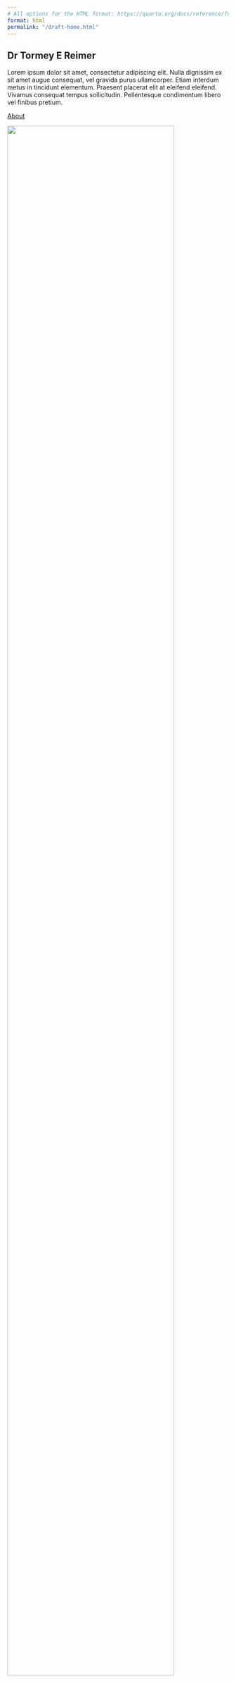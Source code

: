 ```yaml
---
# All options for the HTML format: https://quarto.org/docs/reference/formats/html.html
format: html
permalink: "/draft-home.html"
---
```


:::::: {.grid .justify-content-space-evenly}
::::: {.g-col-8 .align-self-center}
# Dr Tormey E Reimer

Lorem ipsum dolor sit amet, consectetur adipiscing elit. Nulla dignissim ex sit amet augue consequat, vel gravida purus ullamcorper. Etiam interdum metus in tincidunt elementum. Praesent placerat elit at eleifend eleifend. Vivamus consequat tempus sollicitudin. Pellentesque condimentum libero vel finibus pretium.

:::: text-center
[About](pages/about.qmd){.btn .btn-primary}
::::
:::::

::::: {.g-col-4 .align-self-center}
![](resources/pictures/Tormey Reimer pic.jpg){width="95%" fig-alt="Picture of me!" style="max-width: 400px;"}
:::::
::::::

::: {.line-behind .column-screen-inset}
::: span
:::
## Current project
:::

:::::: {.grid .justify-content-space-evenly}
::::: {.g-col-4 .align-self-center}
![](https://via.placeholder.com/900x900){fig-alt="Image"}
:::::

::::: {.g-col-8 .align-self-center}
### This website

I know I'm supposed to be a scientist, but I also designed and built this whole website. And the best part? It was all done in R! Contact me if you want to know how you can move even more of your life into RStudio. 

:::: text-center
[More projects](pages/projects.qmd){.btn .btn-primary}
::::
:::::
::::::

::: {.line-behind .column-screen-inset}
::: span
:::
## Recent publications
:::

:::::: {.grid .justify-content-space-evenly}
::::: {.g-col-2 .align-self-center}
![](https://via.placeholder.com/350x500){fig-alt="Image"}
:::::

::::: {.g-col-4 .align-self-center}
#### [High prevalence of vaterite in sagittal otoliths causes hearing impairment in farmed fish](https://doi.org/10.1038/srep25249)

Tormey Reimer, Tim Dempster, Fletcher Warren-Myers, Arne J. Jensen, Stephen E. Swearer

*Scientific reports, 2016*

The rapid growth of aquaculture raises questions about the welfare status of mass-produced species. Sagittal otoliths are primary hearing structures in the inner ear of all teleost (bony) fishes and are normally composed of aragonite, though abnormal vaterite replacement is sometimes seen in the wild. We provide the first widespread evaluation of the prevalence of vaterite in otoliths, showing that...
<!-- farmed fish have levels of vaterite replacement over 10 times higher than wild fish, regardless of species. We confirm this observation with extensive sampling of wild and farmed Atlantic salmon in Norway, the world’s largest producer and verify that vateritic otoliths are common in farmed salmon worldwide. Using a mechanistic model of otolith oscillation in response to sound, we demonstrate that average levels of vaterite replacement result in a 28–50% loss of otolith functionality across most of a salmonid’s known hearing -->

##### [DOI: doi.org](https://doi.org/10.1038/srep25249)
:::::

::::: {.g-col-2 .align-self-center}
![](https://via.placeholder.com/350x500){fig-alt="Image"}
:::::

::::: {.g-col-4 .align-self-center}
#### [Rapid growth causes abnormal vaterite formation in farmed fish otoliths](https://doi.org/10.1242/jeb.148056)

Tormey Reimer, Tim Dempster, Anna Wargelius, Per Gunnar Fjelldal, Tom Hansen, Kevin A. Glover, Monica F. Solberg, Stephen E. Swearer

*Journal of Evolutionary Biology, 2017*

Sagittal otoliths are essential components of the sensory organs that enable all teleost fish to hear and maintain balance, and are primarily composed of calcium carbonate. A deformity, where aragonite (the normal crystal form) is replaced with vaterite, was first noted over 50 years ago but its underlying cause is unresolved. We evaluated the prevalence of vateritic otoliths...
<!-- from two captive rearing studies which suggested that fast growth, due to environmental rather than genetic control, led to vaterite development. We then tested this by varying light and temperature to create phenotypes with different growth rates, which resulted in fast growers (5 times larger) having 3 times more vaterite than slow growers. A decrease in either the ratio of otolith matrix proteins (otolin-1/OMM-64) or [Ca2+]/[CO32−] may explain why fast growth causes vaterite deposition. As vaterite decreases hearing sensitivity, reducing -->

##### [DOI: doi.org](https://doi.org/10.1242/jeb.148056)
:::::
::::::

::: {.line-behind .column-screen-inset}
::: span
:::
## Follow me
:::

:::::: {.grid .justify-content-space-evenly .text-center}
::::: {.g-col-2 .align-self-center}
[![](resources/icons/google-scholar-dark.svg){fig-alt="Link to my Google Scholar" width="60%"}](https://scholar.google.com/citations?hl=en&user=H45vLccAAAAJ&view_op=list_works&gmla=AKKJWFctSeG1-RPdHM1Sm6zw_pddPbBW_Q-LL5Oj-bJgbK4mEgjr4lTM7hprsdR1hMk-s2grckZTOogim9ha4lHJ)
:::::

::::: {.g-col-2 .align-self-center}
[![](resources/icons/linkedin-dark.svg){fig-alt="Link to my LinkedIn" width="60%"}](https://au.linkedin.com/in/tormey-reimer)
:::::

::::: {.g-col-2 .align-self-center}
[![](resources/icons/orcid-dark.svg){fig-alt="Link to my OrCID" width="60%"}](https://orcid.org/0000-0002-5983-2798)
:::::

::::: {.g-col-2 .align-self-center}
[![](resources/icons/researchgate-dark.svg){fig-alt="Link to my ResearchGate" width="60%"}](https://www.researchgate.net/profile/Tormey-Reimer)
:::::

::::: {.g-col-2 .align-self-center}
[![](resources/icons/landmark-solid-dark.svg){fig-alt="Link to my current institution" width="60%"}](https://marinesocioecology.org/team/tormey-reimer/)
:::::

::::: {.g-col-2 .align-self-center}
[![](resources/icons/github-dark.svg){fig-alt="Link to my Github" width="60%"}](https://github.com/stormeyseas)
:::::
::::::

::: {.line-behind .column-screen-inset}
::: span
:::
## Check out my blog!
:::

:::::: {.grid .justify-content-space-evenly .px-2}
::::: {.g-col-4 .align-self-center}
:::: card
![](https://via.placeholder.com/285x180){.card-img-top fig-alt="Image"}

::: card-title
Title
:::

::: card-text
Some quick example text to build on the card title and make up the bulk of the card's content.

::: text-center
[Read more](pages/blog.qmd){.btn .btn-primary}
:::
:::

::::
:::::

::::: {.g-col-4 .align-self-center}
:::: card
![](https://via.placeholder.com/285x180){.card-img-top fig-alt="Image"}

::: card-title
Title
:::

::: card-text
Some quick example text to build on the card title and make up the bulk of the card's content.

::: text-center
[Read more](pages/blog.qmd){.btn .btn-primary}
:::
:::

::::
:::::

::::: {.g-col-4 .align-self-center}
:::: card
![](https://via.placeholder.com/285x180){.card-img-top fig-alt="Image"}

::: card-title
Title
:::

::: card-text
Some quick example text to build on the card title and make up the bulk of the card's content.

::: text-center
[Read more](pages/blog.qmd){.btn .btn-primary}
:::
:::

::::
:::::

::::::

::: {.line-behind .column-screen-inset}
::: span
:::
## Get in touch
:::

:::::: {.grid .justify-content-space-evenly}
::::: {.g-col-4 .align-self-center}
::: {.content-visible when-profile="active"}
![](./resources/icons/status-active.png){width="40%" fig-align="center" fig-alt="Active!"}
:::

::: {.content-hidden unless-meta="status.inactive"}
![](./resources/icons/status-inactive.png){width="40%" fig-align="center" fig-alt="Active!"}
:::

::: {.content-hidden unless-meta="status.semiactive"}
![](./resources/icons/status-semiactive.png){width="40%" fig-align="center" fig-alt="Active!"}
:::
:::::

::::: {.g-col-8 .align-self-center}
::: {.content-visible when-profile="active"}
I'm currently working and responding to emails, messages, heartfelt letters, and good vibes. Feel free to reach out!
:::

::: {.content-hidden unless-meta="status.inactive"}
I'm not currently working or responding to emails. Maybe I'm on holiday. You can send me a message but it might be a while before you get a reply.
:::

::: {.content-hidden unless-meta="status.semiactive"}
I'm currently working but will probably be slow to respond to emails - I might be somewhere with limited internet access, or maybe I'm just very busy. You can still send me a message but it might be a while before you get a reply.
:::

:::: text-center
[Contact me](pages/contact.qmd){.btn .btn-primary}
::::

:::::
::::::

